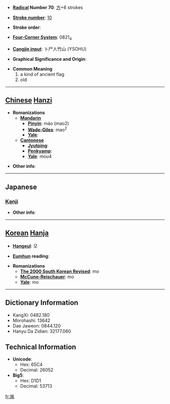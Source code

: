 * '''[[Wiktionary:Chinese radical index| Radical]] Number 70''': [[Wiktionary:Chinese radical index 方|方]]+6 strokes

* '''[[Wiktionary:Chinese total strokes index|Stroke number]]''': [[Wiktionary:Chinese total strokes index 10|10]]

* '''Stroke order''': 

* '''[[Wiktionary:Chinese four corner index|Four-Corner System]]''': 0821<sub>4</sub>

* '''[[Wiktionary:Chinese Cangjie index|Cangjie input]]''': 卜尸人竹山 (YSOHU)

* '''Graphical Significance and Origin''': 

* '''Common Meaning'''
*#a kind of ancient flag
*# old


----

== [[Chinese]] [[Hanzi]] ==

* '''Romanizations'''
** '''[[Mandarin]]'''
*** '''[[Pinyin]]''': máo (mao2)
*** '''[[Wade-Giles]]''': mao<sup>2</sup>
*** '''[[Yale]]''': 
** '''[[Cantonese]]'''
*** '''[[Jyutping]]''':
*** '''[[Penkyamp]]''': 
*** '''[[Yale]]''': mou4

* '''Other info''': 

----

==Japanese==
===[[Kanji]]===
{{kanji|on readings=[[ぼう]] (bō), [[もう]] (mō)
|kun readings=[[はたかざり]] (hatakazari), [[おいぼれ]] (oibore)
}}

* '''Other info''':  

----

== [[Korean]] [[Hanja]] ==

* '''[[Hangeul]]''': 모

* '''[[Eumhun]] reading''': 

* '''Romanizations'''
** '''[[The 2000 South Korean Revised Romanization|The 2000 South Korean Revised]]''': mo
** '''[[McCune-Reischauer]]''': mo
** '''[[Yale]]''': mo

----

== Dictionary Information ==

* KangXi: 0482.180
* Morohashi: 13642
* Dae Jaweon: 0844.120
* Hanyu Da Zidian: 32177.060

== Technical Information ==

* '''Unicode''':
** Hex: 65C4
** Decimal: 26052
* '''Big5''':
** Hex: D1D1
** Decimal: 53713

[[fr:旄]]
